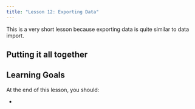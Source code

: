 ```yaml
---
title: "Lesson 12: Exporting Data"
---
```


This is a very short lesson because exporting data is quite similar to data import. 

::: {.callout-tip}
## Putting it all together


:::

::: {.callout-caution collapse="true"}
## Learning Goals

At the end of this lesson, you should: 

* 
:::